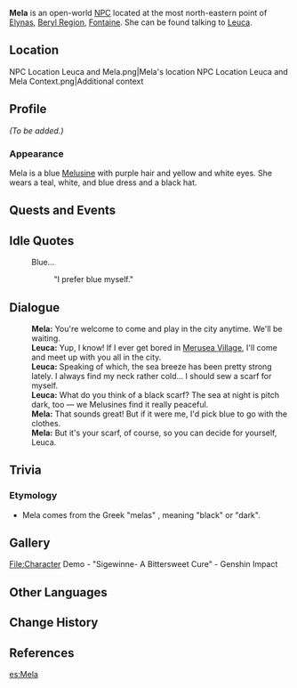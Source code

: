 {{Meta
<!-- Remove this template after adding the missing info -->
|missing_NPC_profile  = yes
}}
{{Character Infobox
|type             = Open-World NPC
|group            = Melusine
|image            = NPC Mela.png
|realname         = <!-- Optional, if different from in-game name -->
|deceased         = <!-- Past (for deceased prior to events of the game) or free response -->
|region           = Fontaine
|location         = Fontaine
|affiliation      = 
|title            = 

|ancestry         = <!-- Clan/family -->
|father           = 
|mother           = 
|spouse           = 
|sibling          = 
|child            = 
|relative         = 

|voiceEN          = [[imdb:nm13268019|Kelsey Poppen]]<ref>Twitter: [https://x.com/KelseyPoppen/status/1805687999151128609 EN VA Self Announcement]</ref>
|voiceCN          = 
|voiceJP          = {{w|ja:古賀英里奈|Koga Erina ({{ja|古賀英里奈}})}}<ref name="Koga Erina">Twitter: [https://twitter.com/ErinaKoga/status/1691789612967186732 JP VA Self Announcement] ([https://web.archive.org/web/20230822065630/https://twitter.com/ErinaKoga/status/1691789612967186732 Archived])</ref>
|voiceKR          = 
|dialoguereward   = 
}}
'''Mela''' is an open-world [[NPC]] located at the most north-eastern point of [[Elynas]], [[Beryl Region]], [[Fontaine]]. She can be found talking to [[Leuca]].

==Location==
<gallery>
NPC Location Leuca and Mela.png|Mela's location
NPC Location Leuca and Mela Context.png|Additional context
</gallery>

==Profile==
''(To be added.)''

===Appearance===
Mela is a blue [[Melusine]] with purple hair and yellow and white eyes. She wears a teal, white, and blue dress and a black hat.

==Quests and Events==
{{Quests and Events}}

==Idle Quotes==
{{Dialogue Start}}
: {{DIcon|Idle}} Blue...
:: {{A|VO Mela 01.ogg}} "I prefer blue myself."
{{Dialogue End}}

==Dialogue==
{{Dialogue Start}}
:'''Mela:''' You're welcome to come and play in the city anytime. We'll be waiting.
:'''Leuca:''' Yup, I know! If I ever get bored in [[Merusea Village]], I'll come and meet up with you all in the city.
:'''Leuca:''' Speaking of which, the sea breeze has been pretty strong lately. I always find my neck rather cold... I should sew a scarf for myself.
:'''Leuca:''' What do you think of a black scarf? The sea at night is pitch dark, too &mdash; we Melusines find it really peaceful.
:'''Mela:''' That sounds great! But if it were me, I'd pick blue to go with the clothes.
:'''Mela:''' But it's your scarf, of course, so you can decide for yourself, Leuca.
{{Dialogue End}}
<!--
==Event Dialogue==
===Event Name===
{{Dialogue Start}}
:'''{{subst:PAGENAME}}:'''
{{Dialogue End}}
-->

==Trivia==
===Etymology===
* Mela comes from the Greek "melas" {{lang|grc=μέλας}}, meaning "black" or "dark".

==Gallery==
<gallery>
File:Character Demo - "Sigewinne- A Bittersweet Cure" - Genshin Impact
</gallery>

==Other Languages==
{{Other Languages|default_hidden=1
|en      = Mela
|zhs     = 梅菈
|zhs_rm  = Méilā
|zht     = 梅菈
|zht_rm  = Méilā
|ja      = メラ
|ja_rm   = Mera
|ko      = 멜라
|es      = Mela
|fr      = Mela
|ru      = Мела
|th      = Mela
|vi      = Mela
|de      = Mela
|id      = Mela
|pt      = Mela
|tr      = Mela
|it      = Mela
}}

==Change History==
{{Change History|4.0}}

==References==
{{Reflist}}

[[es:Mela]]